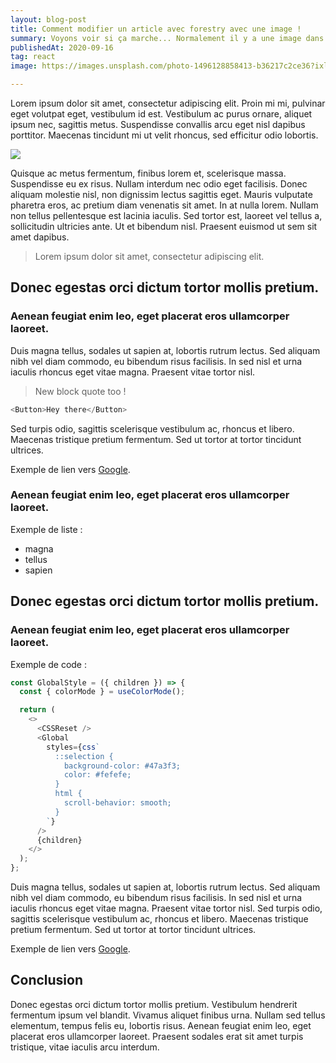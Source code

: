 ```yaml
---
layout: blog-post
title: Comment modifier un article avec forestry avec une image !
summary: Voyons voir si ça marche... Normalement il y a une image dans l'article!
publishedAt: 2020-09-16
tag: react
image: https://images.unsplash.com/photo-1496128858413-b36217c2ce36?ixlib=rb-1.2.1&ixid=eyJhcHBfaWQiOjEyMDd9&auto=format&fit=crop&w=1679&q=80

---
```

Lorem ipsum dolor sit amet, consectetur adipiscing elit. Proin mi mi, pulvinar eget volutpat eget, vestibulum id est. Vestibulum ac purus ornare, aliquet ipsum nec, sagittis metus. Suspendisse convallis arcu eget nisl dapibus porttitor. Maecenas tincidunt mi ut velit rhoncus, sed efficitur odio lobortis.

![](/images/linkedin-cover.png)

Quisque ac metus fermentum, finibus lorem et, scelerisque massa. Suspendisse eu ex risus. Nullam interdum nec odio eget facilisis. Donec aliquam molestie nisl, non dignissim lectus sagittis eget. Mauris vulputate pharetra eros, ac pretium diam venenatis sit amet. In at nulla lorem. Nullam non tellus pellentesque est lacinia iaculis. Sed tortor est, laoreet vel tellus a, sollicitudin ultricies ante. Ut et bibendum nisl. Praesent euismod ut sem sit amet dapibus.

> Lorem ipsum dolor sit amet, consectetur adipiscing elit.

## Donec egestas orci dictum tortor mollis pretium.

### Aenean feugiat enim leo, eget placerat eros ullamcorper laoreet.

Duis magna tellus, sodales ut sapien at, lobortis rutrum lectus. Sed aliquam nibh vel diam commodo, eu bibendum risus facilisis. In sed nisl et urna iaculis rhoncus eget vitae magna. Praesent vitae tortor nisl.

> New block quote too !

```jsx:Button.js
<Button>Hey there</Button>
```

Sed turpis odio, sagittis scelerisque vestibulum ac, rhoncus et libero. Maecenas tristique pretium fermentum. Sed ut tortor at tortor tincidunt ultrices.

Exemple de lien vers [Google](https://www.google.com).

### Aenean feugiat enim leo, eget placerat eros ullamcorper laoreet.

Exemple de liste :

* magna
* tellus
* sapien

## Donec egestas orci dictum tortor mollis pretium.

### Aenean feugiat enim leo, eget placerat eros ullamcorper laoreet.

Exemple de code :

```jsx{8-10}:GlobalStyle.js
const GlobalStyle = ({ children }) => {
  const { colorMode } = useColorMode();

  return (
    <>
      <CSSReset />
      <Global
        styles={css`
          ::selection {
            background-color: #47a3f3;
            color: #fefefe;
          }
          html {
            scroll-behavior: smooth;
          }
        `}
      />
      {children}
    </>
  );
};
```

Duis magna tellus, sodales ut sapien at, lobortis rutrum lectus. Sed aliquam nibh vel diam commodo, eu bibendum risus facilisis. In sed nisl et urna iaculis rhoncus eget vitae magna. Praesent vitae tortor nisl. Sed turpis odio, sagittis scelerisque vestibulum ac, rhoncus et libero. Maecenas tristique pretium fermentum. Sed ut tortor at tortor tincidunt ultrices.

Exemple de lien vers [Google](https://www.google.com).

## Conclusion

Donec egestas orci dictum tortor mollis pretium. Vestibulum hendrerit fermentum ipsum vel blandit. Vivamus aliquet finibus urna. Nullam sed tellus elementum, tempus felis eu, lobortis risus. Aenean feugiat enim leo, eget placerat eros ullamcorper laoreet. Praesent sodales erat sit amet turpis tristique, vitae iaculis arcu interdum.